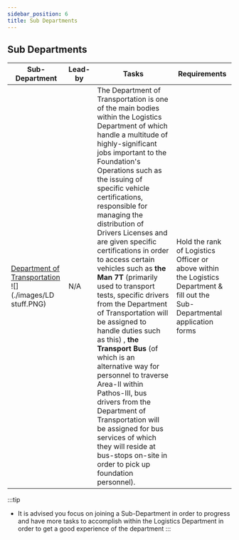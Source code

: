 ```yaml
---
sidebar_position: 6
title: Sub Departments
---
```


## Sub Departments
| Sub-Department | Lead-by | Tasks | Requirements |
| -------------- | ------- | ----- | ------------ |
| [Department of Transportation](https://www.roblox.com/groups/12604443/SCPF-LD-Department-of-Transportation)                                                                          ![](./images/LD stuff.PNG) | N/A | The Department of Transportation is one of the main bodies within the Logistics Department of which handle a multitude of highly-significant jobs important to the Foundation's Operations such as the issuing of specific vehicle certifications, responsible for managing the distribution of Drivers Licenses and are given specific certifications in order to access certain vehicles such as **the Man 7T** (primarily used to transport tests, specific drivers from the Department of Transportation will be assigned to handle duties such as this) , **the Transport Bus** (of which is an alternative way for personnel to traverse Area-II within Pathos-III, bus drivers from the Department of Transportation will be assigned for bus services of which they will reside at bus-stops on-site in order to pick up foundation personnel). | Hold the rank of Logistics Officer or above within the Logistics Department & fill out the Sub-Departmental application forms |

:::tip
- It is advised you focus on joining a Sub-Department in order to progress and have more tasks to accomplish within the Logistics Department in order to get a good experience of the department
:::
